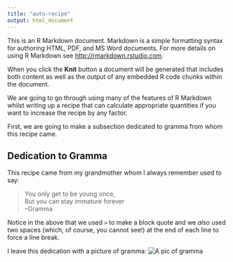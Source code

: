 ```yaml
---
title: "auto-recipe"
output: html_document
---
```


This is an R Markdown document. Markdown is a simple formatting syntax for authoring 
HTML, PDF, and MS Word documents. For more details on using R Markdown 
see <http://rmarkdown.rstudio.com>.

When you click the **Knit** button a document will be generated that includes both
content as well as the output of any embedded R code chunks within the document. 

We are going to go through using many of the features of R Markdown whilst writing
up a recipe that can calculate appropriate quantities if you want to increase
the recipe by any factor.

First, we are going to make a subsection dedicated to gramma from whom this
recipe came.  

## Dedication to Gramma

This recipe came from my grandmother whom I always remember used to say:

> You only get to be young once,  
> But you can stay immature forever  
> --Gramma


Notice in the above that we used `>` to make a block quote and we _also_
used two spaces (which, of course, you cannot see!) at the end of each line
to force a line break.

I leave this dedication with a picture of gramma:
![A pic of gramma](figures/Warthog4.jpg =100x20)